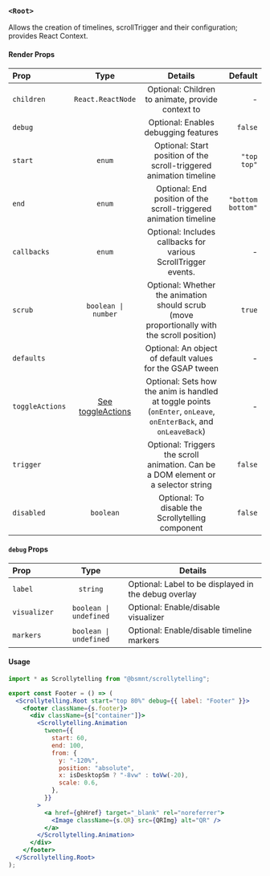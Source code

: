 
### `<Root>`

Allows the creation of timelines, scrollTrigger and their configuration; provides React Context.

#### Render Props

| Prop            |                                        Type                                        |                                                     Details                                                      |           Default |
| :-------------- | :--------------------------------------------------------------------------------: | :--------------------------------------------------------------------------------------------------------------: | ----------------: |
| `children`      |                                 `React.ReactNode`                                  |                                Optional: Children to animate, provide context to                                 |                 - |
| `debug`         |                                                                                    |                                       Optional: Enables debugging features                                       |           `false` |
| `start`         |                                       `enum`                                       |                       Optional: Start position of the scroll-triggered animation timeline                        |       `"top top"` |
| `end`           |                                       `enum`                                       |                        Optional: End position of the scroll-triggered animation timeline                         | `"bottom bottom"` |
| `callbacks`     |                                       `enum`                                       |                          Optional: Includes callbacks for various ScrollTrigger events.                          |                 - |
| `scrub`         |                                `boolean \| number`                                 |           Optional: Whether the animation should scrub (move proportionally with the scroll position)            |            `true` |
| `defaults`      |                                                                                    |                             Optional: An object of default values for the GSAP tween                             |                 - |
| `toggleActions` | [See toggleActions](https://gsap.com/docs/v3/Plugins/ScrollTrigger/#config-object) | Optional: Sets how the anim is handled at toggle points (`onEnter`, `onLeave`, `onEnterBack`, and `onLeaveBack`) |                 - |
| `trigger`       |                                                                                    |                Optional: Triggers the scroll animation. Can be a DOM element or a selector string                |           `false` |
| `disabled`      |                                     `boolean`                                      |                                Optional: To disable the Scrollytelling component                                 |           `false` |

#### `debug` Props

| Prop         |          Type          | Details                                              |
| :----------- | :--------------------: | ---------------------------------------------------- |
| `label`      |        `string`        | Optional: Label to be displayed in the debug overlay |
| `visualizer` | `boolean \| undefined` | Optional: Enable/disable visualizer                  |
| `markers`    | `boolean \| undefined` | Optional: Enable/disable timeline markers            |

#### Usage

```jsx copy
import * as Scrollytelling from "@bsmnt/scrollytelling";

export const Footer = () => (
  <Scrollytelling.Root start="top 80%" debug={{ label: "Footer" }}>
    <footer className={s.footer}>
      <div className={s["container"]}>
        <Scrollytelling.Animation
          tween={{
            start: 60,
            end: 100,
            from: {
              y: "-120%",
              position: "absolute",
              x: isDesktopSm ? "-8vw" : toVw(-20),
              scale: 0.6,
            },
          }}
        >
          <a href={ghHref} target="_blank" rel="noreferrer">
            <Image className={s.QR} src={QRImg} alt="QR" />
          </a>
        </Scrollytelling.Animation>
      </div>
    </footer>
  </Scrollytelling.Root>
);
```
